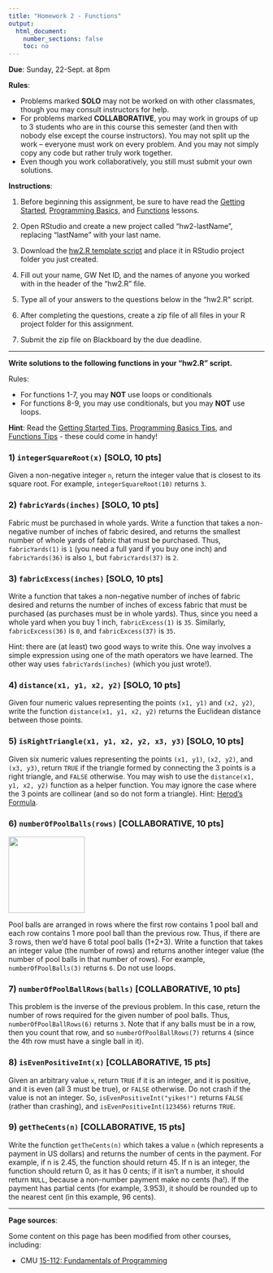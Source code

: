 ```yaml
---
title: "Homework 2 - Functions"
output:
  html_document:
    number_sections: false
    toc: no
---
```


**Due**: Sunday, 22-Sept. at 8pm

**Rules**:

- Problems marked **SOLO** may not be worked on with other classmates, though you may consult instructors for help.
- For problems marked **COLLABORATIVE**, you may work in groups of up to 3 students who are in this course this semester (and then with nobody else except the course instructors). You may not split up the work -- everyone must work on every problem. And you may not simply copy any code but rather truly work together.
- Even though you work collaboratively, you still must submit your own solutions.

**Instructions**:

1) Before beginning this assignment, be sure to have read the [Getting Started](L1.2-getting-started.html), [Programming Basics](L1.3-programming-basics.html), and [Functions](L3.1-functions.html) lessons.

2) Open RStudio and create a new project called "hw2-lastName", replacing "lastName" with your last name.

3) Download the [hw2.R template script](https://github.com/emse6574-gwu/2019-Fall/raw/gh-pages/hw/hw2-template.R){target="_blank"} and place it in RStudio project folder you just created.

4) Fill out your name, GW Net ID, and the names of anyone you worked with in the header of the "hw2.R" file.

5) Type all of your answers to the questions below in the "hw2.R" script.

6) After completing the questions, create a zip file of all files in your R project folder for this assignment.

7) Submit the zip file on Blackboard by the due deadline.

---

**Write solutions to the following functions in your "hw2.R" script.**

Rules:

- For functions 1-7, you may **NOT** use loops or conditionals
- For functions 8-9, you may use conditionals, but you may **NOT** use loops.

**Hint**: Read the [Getting Started Tips](L1.2-getting-started.html#tips), [Programming Basics Tips](L1.3-programming-basics.html#tips), and [Functions Tips](L3.1-functions.html#tips) - these could come in handy!

### 1) `integerSquareRoot(x)` [SOLO, 10 pts]

Given a non-negative integer `n`, return the integer value that is closest to its square root. For example, `integerSquareRoot(10)` returns `3`.

### 2) `fabricYards(inches)` [SOLO, 10 pts]

Fabric must be purchased in whole yards. Write a function that takes a non-negative number of inches of fabric desired, and returns the smallest number of whole yards of fabric that must be purchased.  Thus, `fabricYards(1)` is `1` (you need a full yard if you buy one inch) and `fabricYards(36)` is also `1`, but `fabricYards(37)` is `2`.

### 3) `fabricExcess(inches)` [SOLO, 10 pts]

Write a function that takes a non-negative number of inches of fabric desired and returns the number of inches of excess fabric that must be purchased (as purchases must be in whole yards). Thus, since you need a whole yard when you buy 1 inch, `fabricExcess(1)` is `35`. Similarly, `fabricExcess(36)` is `0`, and `fabricExcess(37)` is `35`.

Hint: there are (at least) two good ways to write this. One way involves a simple expression using one of the math operators we have learned. The other way uses `fabricYards(inches)` (which you just wrote!).

### 4) `distance(x1, y1, x2, y2)` [SOLO, 10 pts]

Given four numeric values representing the points `(x1, y1)` and `(x2, y2)`, write the function `distance(x1, y1, x2, y2)` returns the Euclidean distance between those points.

### 5) `isRightTriangle(x1, y1, x2, y2, x3, y3)` [SOLO, 10 pts]

Given six numeric values representing the points `(x1, y1)`, `(x2, y2)`, and `(x3, y3)`, return `TRUE` if the triangle formed by connecting the 3 points is a right triangle, and `FALSE` otherwise. You may wish to use the `distance(x1, y1, x2, y2)` function as a helper function. You may ignore the case where the 3 points are collinear (and so do not form a triangle). Hint: [Herod's Formula](https://en.wikipedia.org/wiki/Heron%27s_formula).

### 6) `numberOfPoolBalls(rows)` [COLLABORATIVE, 10 pts]

![](images/poolballs.jpg){ width=150 }

Pool balls are arranged in rows where the first row contains 1 pool ball and each row contains 1 more pool ball than the previous row. Thus, if there are 3 rows, then we'd have 6 total pool balls (1+2+3). Write a function that takes an integer value (the number of rows) and returns another integer value (the number of pool balls in that number of rows). For example, `numberOfPoolBalls(3)` returns `6`. Do not use loops.

### 7) `numberOfPoolBallRows(balls)` [COLLABORATIVE, 10 pts]

This problem is the inverse of the previous problem. In this case, return the number of rows required for the given number of pool balls. Thus, `numberOfPoolBallRows(6)` returns `3`. Note that if any balls must be in a row, then you count that row, and so `numberOfPoolBallRows(7)` returns `4` (since the 4th row must have a single ball in it).

### 8) `isEvenPositiveInt(x)` [COLLABORATIVE, 15 pts]

Given an arbitrary value `x`, return `TRUE` if it is an integer, and it is positive, and it is even (all 3 must be true), or `FALSE` otherwise. Do not crash if the value is not an integer. So, `isEvenPositiveInt("yikes!")` returns `FALSE` (rather than crashing), and `isEvenPositiveInt(123456)` returns `TRUE`.

### 9) `getTheCents(n)` [COLLABORATIVE, 15 pts]

Write the function `getTheCents(n)` which takes a value `n` (which represents a payment in US dollars) and returns the number of cents in the payment. For example, if n is 2.45, the function should return 45. If n is an integer, the function should return 0, as it has 0 cents; if it isn't a number, it should return `NULL`, because a non-number payment make no cents (ha!). If the payment has partial cents (for example, 3.953), it should be rounded up to the nearest cent (in this example, 96 cents).

---

**Page sources**:

Some content on this page has been modified from other courses, including:

- CMU [15-112: Fundamentals of Programming](http://www.kosbie.net/cmu/spring-13/15-112/handouts/hw1.html)



